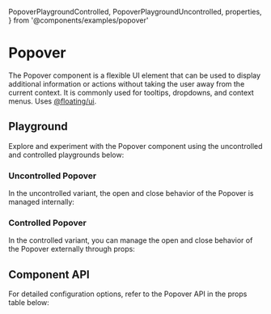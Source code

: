   PopoverPlaygroundControlled,
  PopoverPlaygroundUncontrolled,
  properties,
} from '@components/examples/popover'

# Popover

The Popover component is a flexible UI element that can be used to display additional information or actions without taking the user away from the current context. It is commonly used for tooltips, dropdowns, and context menus.
Uses [@floating/ui](https://floating-ui.com/docs/popover).

## Playground

Explore and experiment with the Popover component using the uncontrolled and controlled playgrounds below:

### Uncontrolled Popover

In the uncontrolled variant, the open and close behavior of the Popover is managed internally:

<PopoverPlaygroundUncontrolled />

### Controlled Popover

In the controlled variant, you can manage the open and close behavior of the Popover externally through props:

<PopoverPlaygroundControlled />

## Component API

For detailed configuration options, refer to the Popover API in the props table below:

<PropsTable properties={properties} name='Popover' />

